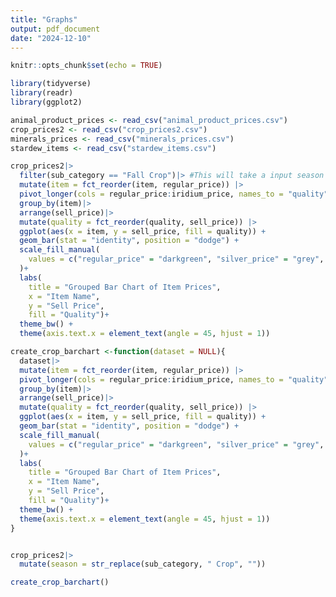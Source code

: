 ```yaml
---
title: "Graphs"
output: pdf_document
date: "2024-12-10"
---
```


```r
knitr::opts_chunk$set(echo = TRUE)
```

```r
library(tidyverse)
library(readr)
library(ggplot2)
```

```r
animal_product_prices <- read_csv("animal_product_prices.csv")
crop_prices2 <- read_csv("crop_prices2.csv")
minerals_prices <- read_csv("minerals_prices.csv")
stardew_items <- read_csv("stardew_items.csv")
```

```r

crop_prices2|>
  filter(sub_category == "Fall Crop")|> #This will take a input season
  mutate(item = fct_reorder(item, regular_price)) |> 
  pivot_longer(cols = regular_price:iridium_price, names_to = "quality", values_to = "sell_price")|>
  group_by(item)|>
  arrange(sell_price)|>
  mutate(quality = fct_reorder(quality, sell_price)) |> 
  ggplot(aes(x = item, y = sell_price, fill = quality)) +
  geom_bar(stat = "identity", position = "dodge") +
  scale_fill_manual(
    values = c("regular_price" = "darkgreen", "silver_price" = "grey", "gold_price" = "gold", "iridium_price" = "purple")
  )+
  labs(
    title = "Grouped Bar Chart of Item Prices",
    x = "Item Name",
    y = "Sell Price",
    fill = "Quality")+
  theme_bw() +
  theme(axis.text.x = element_text(angle = 45, hjust = 1))

create_crop_barchart <-function(dataset = NULL){
  dataset|>
  mutate(item = fct_reorder(item, regular_price)) |> 
  pivot_longer(cols = regular_price:iridium_price, names_to = "quality", values_to = "sell_price")|>
  group_by(item)|>
  arrange(sell_price)|>
  mutate(quality = fct_reorder(quality, sell_price)) |> 
  ggplot(aes(x = item, y = sell_price, fill = quality)) +
  geom_bar(stat = "identity", position = "dodge") +
  scale_fill_manual(
    values = c("regular_price" = "darkgreen", "silver_price" = "grey", "gold_price" = "gold", "iridium_price" = "purple")
  )+
  labs(
    title = "Grouped Bar Chart of Item Prices",
    x = "Item Name",
    y = "Sell Price",
    fill = "Quality")+
  theme_bw() +
  theme(axis.text.x = element_text(angle = 45, hjust = 1))
}


crop_prices2|>
  mutate(season = str_replace(sub_category, " Crop", ""))

create_crop_barchart()


  
```

